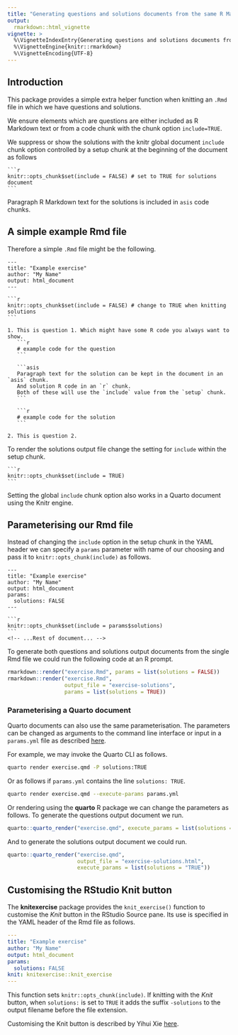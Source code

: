 ```yaml
---
title: "Generating questions and solutions documents from the same R Markdown or Quarto document"
output:
  rmarkdown::html_vignette
vignette: >
  %\VignetteIndexEntry{Generating questions and solutions documents from the same R Markdown or Quarto document}
  %\VignetteEngine{knitr::rmarkdown}
  %\VignetteEncoding{UTF-8}
---
```


## Introduction

This package provides a simple extra helper function when knitting an `.Rmd` file in which we have questions and solutions.

We ensure elements which are questions are either included as R Markdown text or from a code chunk with the chunk option `include=TRUE`.

We suppress or show the solutions with the knitr global document `include` chunk option controlled by a setup chunk at the beginning of the document as follows
````verbatim
```r
knitr::opts_chunk$set(include = FALSE) # set to TRUE for solutions document
```
````
Paragraph R Markdown text for the solutions is included in `asis` code chunks.

## A simple example Rmd file

Therefore a simple `.Rmd` file might be the following.

````verbatim
---
title: "Example exercise"
author: "My Name"
output: html_document
---

```r
knitr::opts_chunk$set(include = FALSE) # change to TRUE when knitting solutions
```

1. This is question 1. Which might have some R code you always want to show.
   ```r
   # example code for the question
   ```

   ```asis
   Paragraph text for the solution can be kept in the document in an `asis` chunk.
   And solution R code in an `r` chunk.
   Both of these will use the `include` value from the `setup` chunk.
   ```
    
   ```r
   # example code for the solution
   ```

2. This is question 2.
````

To render the solutions output file change the setting for `include` within the setup chunk.
````verbatim
```r
knitr::opts_chunk$set(include = TRUE)
```
````

Setting the global `include` chunk option also works in a Quarto document using the Knitr engine.

## Parameterising our Rmd file

Instead of changing the `include` option in the setup chunk in the YAML header we can specify a `params` parameter with name of our choosing and pass it to `knitr::opts_chunk(include)` as follows.

````verbatim
---
title: "Example exercise"
author: "My Name"
output: html_document
params:
  solutions: FALSE
---

```r
knitr::opts_chunk$set(include = params$solutions)
```
<!-- ...Rest of document... -->
````

To generate both questions and solutions output documents from the single Rmd file we could run the following code at an R prompt.
```r
rmarkdown::render("exercise.Rmd", params = list(solutions = FALSE))
rmarkdown::render("exercise.Rmd", 
                  output_file = "exercise-solutions", 
                  params = list(solutions = TRUE))
```

### Parameterising a Quarto document

Quarto documents can also use the same parameterisation.
The parameters can be changed as arguments to the command
line interface or input in a `params.yml` file as described
[here](https://quarto.org/docs/computations/parameters.html).

For example, we may invoke the Quarto CLI as follows.
```bash
quarto render exercise.qmd -P solutions:TRUE
```
Or as follows if `params.yml` contains the line `solutions: TRUE`.
```bash
quarto render exercise.qmd --execute-params params.yml
```

Or rendering using the **quarto** R package we can change the parameters as follows. To generate the questions output document we run.
```r
quarto::quarto_render("exercise.qmd", execute_params = list(solutions = "FALSE"))
```
And to generate the solutions output document we could run.
```r
quarto::quarto_render("exercise.qmd", 
                      output_file = "exercise-solutions.html",
                      execute_params = list(solutions = "TRUE"))
```

## Customising the RStudio Knit button

The **knitexercise** package provides the `knit_exercise()` function to customise the _Knit_ button in the RStudio Source pane.
Its use is specified in the YAML header of the Rmd file as follows.
```yaml
---
title: "Example exercise"
author: "My Name"
output: html_document
params:
  solutions: FALSE
knit: knitexercise::knit_exercise
---
```

This function sets `knitr::opts_chunk(include)`. If knitting with the _Knit_ button, when `solutions:` is set to `TRUE` it adds the suffix `-solutions` to the output filename before the file extension.

Customising the Knit button is described by Yihui Xie [here](https://bookdown.org/yihui/rmarkdown-cookbook/custom-knit.html).
